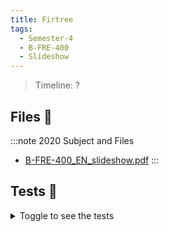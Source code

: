 ```yaml
---
title: Firtree
tags:
  - Semester-4
  - B-FRE-400
  - Slideshow
---
```

> Timeline: ?


## Files 📂

:::note 2020 Subject and Files
- [B-FRE-400_EN_slideshow.pdf](https://github.com/Studio-17/Epitech-Subjects/raw/main/Semester-4/B-FRE-400/Slideshow/B-FRE-400_EN_slideshow.pdf)
:::

## Tests 🤖
<details>
  <summary>Toggle to see the tests</summary>
  <div>
Yo
  </div>
</details>
